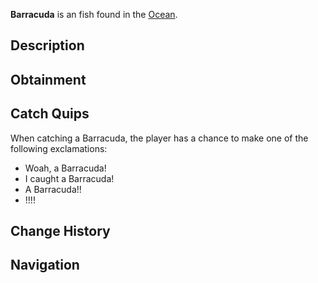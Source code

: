 {{FishInfobox
|image          = Barracuda.png
|rarity         = Uncommon
|sea            = First Sea
|location       = [[Ocean]]
|sublocation    = Saltwater
|sources        = Carbon Crate, Fish Barrel, Fishing Rod
|radar_location = 
|xp             = 90
|weather        = 
|time           = Day
|season         = 
|bait           = Worm
|base_weight    = 11
|base_value     = 150
|weight_range   = 5.5
|base_chance    = 60
|base_resil     = 55
}}
'''Barracuda''' is an {{Rarity|Uncommon}} fish found in the [[Ocean]].

== Description ==
{{Description|Barracudas are large predatory fish, known for their fearsome appearance and ferocious behaviour. The barracuda is an adept saltwater hunter and are commonly mistaken as a hazard towards humans, when in reality they are relatively comfortable and friendly swimmers. They can be found in deep oceans, and near Moosewood.|Bestiary Entry}}

== Obtainment ==
{{Description|Found in deeper saltwater and near Moosewood.|Bestiary Hint}}
{{Fish Availability|
Ancient Isle/Algae Hunt
Apex Fish Hunt/Mosslurker
Atlantis/Surrounding Ocean
FischFright/Frightful Pool
Forsaken Shores/Algae Hunt
Golden Tide
LEGO Pool/Studolodon Hunt
Lovestorm/Normal
Lovestorm/Supercharged
Lucky Event/Blarney McBreeze
Lucky Event/O'Mango Goldgrin
Lucky Event/Plumrick O'Luck
Lucky Event/Rowdy McCharm
Lucky Event/Sunny O'Coin
Megalodon Hunt/Eclipse and Weekend
Megalodon Hunt/Normal
Moosewood/Seaweed and Mini-Island
Moosewood/Surrounding Ocean
Mushgrove Swamp/Algae Hunt
Northern Summit/Surrounding Ocean
Ocean
Ocean/Deep Ocean
Ocean/Harvesters Spike
Ocean/Strange Whirlpool
Ocean/The Arch
Orca Migration/Ancient
Orca Migration/Normal
Shark Hunt/Great Hammerhead Shark
Shark Hunt/Great White Shark
Shark Hunt/Whale Shark
Snowcap Island/Algae Hunt
Whale Migration/Moby
Whale Migration/Normal
|top_rods      = 
Trident Rod\110722.35\11315.42;
Leviathan's Fang Rod\106934.08\19375.26;
Free Spirit Rod\106437.38\11270.16;
Fang of the Eclipse\106010.7\14248.01;
Champions Rod\105550.78\14494.37;
Training Rod\103149.41\15346.15;
Flimsy Rod\77403.65\10388.37;
Resourceful Rod\95801.37\14664.23;
Nocturnal Rod\68052.36\58049.85;
Kraken Rod\82053.07\18087.07;
Rapid Rod\104524.02\17176.36;
Seraphic Rod\97035.75\15699.2;
Depthseeker Rod\104932.47\14280.26;
No-Life Rod\103715.71\15417.18;
Avalanche Rod\103014.26\14058.88;
Astralhook Rod\102793.88\0;
Verdant Shear Rod\101999.25\14801.57;
Ethereal Prism Rod\101835.88\0;
Blazebringer Rod\97895.85\12230.63;
Zeus Rod\97125.48\12954.36;
Volcanic Rod\94755.12\9831.67;
Challenger's Rod\92701.88\13945.23;
Rod Of The Forgotten Fang\88531.15\14191.13;
Rod Of The Depths\85217.06\12609.25;
Rod Of The Exalted One\79042.07\12896.87;
Steady Rod\50178.91\7673.9
|recommended   = Trident Rod
}}

== Catch Quips ==
When catching a Barracuda, the player has a chance to make one of the following exclamations:
* Woah, a Barracuda!
* I caught a Barracuda!
* A Barracuda!!
* !!!!

== Change History ==
{{Change History|{{subst:Current Version}}}}

== Navigation ==
{{Fish Navbox|Ocean}}